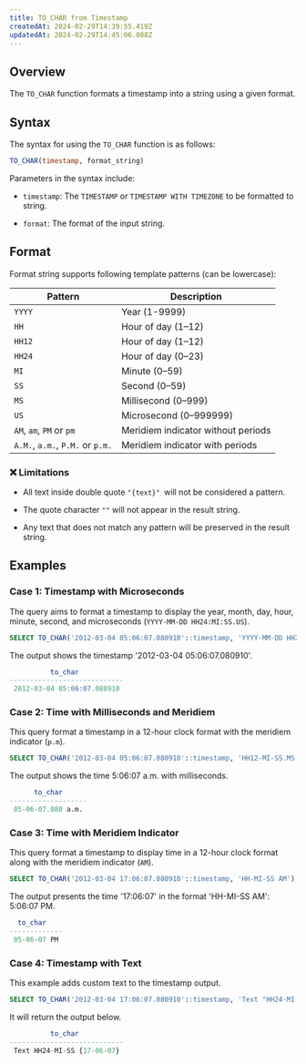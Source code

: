 ```yaml
---
title: TO_CHAR from Timestamp
createdAt: 2024-02-29T14:39:55.419Z
updatedAt: 2024-02-29T14:45:06.088Z
---
```


## **Overview**

The `TO_CHAR` function formats a timestamp into a string using a given format.

## **Syntax**

The syntax for using the `TO_CHAR` function is as follows:

```sql
TO_CHAR(timestamp, format_string)
```

Parameters in the syntax include:

*   `timestamp`: The `TIMESTAMP` or `TIMESTAMP WITH TIMEZONE` to be formatted to string.&#x20;

*   `format`: The format of the input string.&#x20;

## **Format**

Format string supports following template patterns (can be lowercase):

| **Pattern**                      | **Description**                    |
| -------------------------------- | ---------------------------------- |
| `YYYY`                           | Year (1-9999)&#x20;                |
| `HH`                             | Hour of day (1–12)&#x20;           |
| `HH12`                           | Hour of day (1–12)&#x20;           |
| `HH24`                           | Hour of day (0–23)&#x20;           |
| `MI`                             | Minute (0–59)                      |
| `SS`                             | Second (0–59)&#x20;                |
| `MS`                             | Millisecond (0–999)&#x20;          |
| `US`                             | Microsecond (0–999999)             |
| `AM`, `am`, `PM` or `pm`         | Meridiem indicator without periods |
| `A.M.`, `a.m.`, `P.M.` or `p.m.` | Meridiem indicator with periods    |

### ❌ Limitations

*   All text inside double quote `"{text}" `will not be considered a pattern.

*   The quote character `""` will not appear in the result string.&#x20;

*   Any text that does not match any pattern will be preserved in the result string.

## **Examples**

### Case 1: Timestamp with Microseconds

The query aims to format a timestamp to display the year, month, day, hour, minute, second, and microseconds (`YYYY-MM-DD HH24:MI:SS.US`).

```sql
SELECT TO_CHAR('2012-03-04 05:06:07.080910'::timestamp, 'YYYY-MM-DD HH24:MI:SS.US');
```

The output shows the timestamp '2012-03-04 05:06:07.080910'.

```sql
          to_char           
----------------------------
 2012-03-04 05:06:07.080910
```

### Case 2: Time with Milliseconds and Meridiem

This query format a timestamp in a 12-hour clock format with the meridiem indicator (`p.m`).

```sql
SELECT TO_CHAR('2012-03-04 05:06:07.080910'::timestamp, 'HH12-MI-SS.MS p.m.');
```

The output shows the time 5:06:07 a.m. with milliseconds.

```sql
      to_char      
-------------------
 05-06-07.080 a.m.
```

### Case 3: Time with Meridiem Indicator

This query format a timestamp to display time in a 12-hour clock format along with the meridiem indicator (`AM`).

```sql
SELECT TO_CHAR('2012-03-04 17:06:07.080910'::timestamp, 'HH-MI-SS AM');
```

The output presents the time '17:06:07' in the format 'HH-MI-SS AM': 5:06:07 PM.

```sql
  to_char   
-------------
 05-06-07 PM
```

### Case 4: Timestamp with Text

This example adds custom text to the timestamp output.

```sql
SELECT TO_CHAR('2012-03-04 17:06:07.080910'::timestamp, 'Text "HH24-MI-SS" {HH24-MI-SS}');
```

It will return the output below.

```sql
          to_char           
----------------------------
 Text HH24-MI-SS {17-06-07}
```

